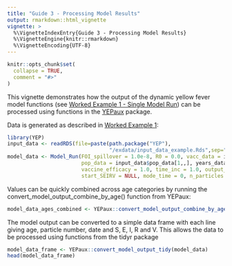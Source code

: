 ```yaml
---
title: "Guide 3 - Processing Model Results"
output: rmarkdown::html_vignette
vignette: >
  %\VignetteIndexEntry{Guide 3 - Processing Model Results}
  %\VignetteEngine{knitr::rmarkdown}
  %\VignetteEncoding{UTF-8}
---
```


```r
knitr::opts_chunk$set(
  collapse = TRUE,
  comment = "#>"
)
```

This vignette demonstrates how the output of the dynamic yellow fever model functions (see [Worked Example 1 - Single Model Run](https://mrc-ide.github.io/YEP/articles/BWorkedExampleAModelRun.html)) can be processed using functions in the [YEPaux](https://mrc-ide.github.io/YEPaux) package.

Data is generated as described in [Worked Example 1](https://mrc-ide.github.io/YEP/articles/BWorkedExampleAModelRun.html):

```r
library(YEP)
input_data <- readRDS(file=paste(path.package("YEP"),
                                 "/exdata/input_data_example.Rds",sep=""))
model_data <- Model_Run(FOI_spillover = 1.0e-8, R0 = 0.0, vacc_data = input_data$vacc_data[1,,], 
                        pop_data = input_data$pop_data[1,,], years_data, year0 = input_data$years_labels[1],
                        vaccine_efficacy = 1.0, time_inc = 1.0, output_type = "full", mode_start = 1,  
                        start_SEIRV = NULL, mode_time = 0, n_particles = 1, n_threads = 1, deterministic = TRUE)
```

Values can be quickly combined across age categories by running the convert_model_output_combine_by_age() function from YEPaux:

```r
model_data_ages_combined <- YEPaux::convert_model_output_combine_by_age(model_data)
```

The model output can be converted to a simple data frame with each line giving age, particle number, date and S, E, I, R and V. This allows the data to be processed using functions from the tidyr package

```r
model_data_frame <- YEPaux::convert_model_output_tidy(model_data)
head(model_data_frame)
```
